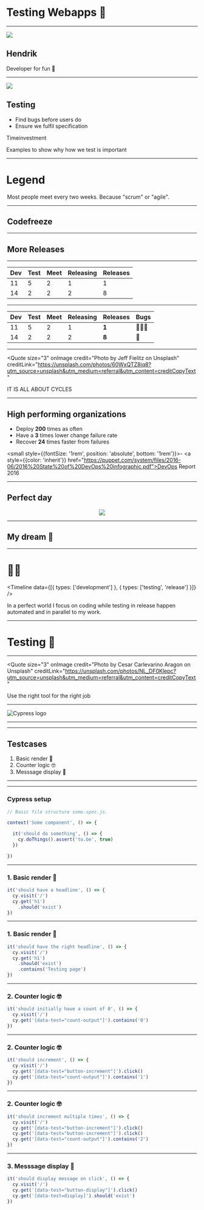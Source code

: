 



<Head>
  <title>Testing</title>
</Head>

<!-- Presentation start -->

# Testing Webapps 🧐

---


![](images/portrait.jpg)

## Hendrik

Developer for fun 🎉

---


![](images/testing-detective.png)

## Testing

- Find bugs before users do
- Ensure we fulfil specification

Timeinvestment

<Notes>
  Examples to show why how we test is important
</Notes>

---

# Legend

<Legend
  items={[{
    src: '/images/meetings-calendar.png',
    title: 'Meetings'
  }, {
    src: '/images/working-2-construction.png',
    title: 'Work on product' 
  }, {
    src: '/images/testing-detective.png',
    title: 'Manual testing' 
  }, {
    src: '/images/releasing-rocket.png',
    title: 'Releasing software' 
  }]}
/>

<Notes>
  Most people meet every two weeks.
  Because "scrum" or "agile".
</Notes>

---

## Codefreeze


<Wrapper>
  <Timeline
    data={longTestingData}
  />
</Wrapper>

---

## More Releases


<Wrapper>
  <Timeline
    data={splitTestingData}
  />
</Wrapper>

--- 

| Dev | Test | Meet | Releasing | Releases |
| --- | --- | --- | --- | --- |
| 11 | 5 | 2 | 1 | 1 |
| 14 | 2 | 2 | 2 | 8 |

---

| Dev | Test | Meet | Releasing | Releases | Bugs |
| --- | --- | --- | --- | --- | --- |
| 11 | 5 | 2 | 1 | **1** | 🐛🐛🐛 | 
| 14 | 2 | 2 | 2 | **8** | 🐛 | 

---

<BackgroundImage src="images/cycle.jpg" />

<Quote
  size="3"
  onImage
  credit="Photo by Jeff Fielitz on Unsplash"
  creditLink="https://unsplash.com/photos/60WxQTZ8iq8?utm_source=unsplash&utm_medium=referral&utm_content=creditCopyText"
>
  IT IS ALL ABOUT CYCLES
</Quote>

---

## High performing organizations

- Deploy **200** times as often
- Have a **3** times lower change failure rate
- Recover **24** times faster from failures

<small style={{fontSize: '1rem', position: 'absolute', bottom: '1rem'}}>- <a style={{color: 'inherit'}} href="https://puppet.com/system/files/2016-06/2016%20State%20of%20DevOps%20infographic.pdf">DevOps Report 2016</a></small>

---


## Perfect day

<Center>

![](images/perfect-day.png)

</Center>

---

## My dream 🤩


<Wrapper>
  <Timeline
    data={perfectTestingData}
  />
</Wrapper>

---

<h1
  style={{
    display: 'flex',
    justifyContent: 'space-around'
  }}><span>🤩</span><span>🤖</span></h1>

<Timeline
  data={[{
    types: ['development']
  }, {
    types: ['testing', 'release']
  }]}
/>

<Notes>
  In a perfect world I focus on coding
  while testing in release happen automated
  and in parallel to my work.
</Notes>

---

# Testing 🔧

---

<BackgroundImage src="images/tools.jpg" />

<Quote
  size="3"
  onImage
  credit="Photo by Cesar Carlevarino Aragon on Unsplash"
  creditLink="https://unsplash.com/photos/NL_DF0Klepc?utm_source=unsplash&utm_medium=referral&utm_content=creditCopyText"
>
  Use the right tool for the right job
</Quote>

---

![Cypress logo](images/cypress-logo.png)

---

<Counter/>

---

## Testcases

1. Basic render 🤪
2. Counter logic 🤓
3. Messsage display 📜

---

<LargeImage
  src="images/cypress-example.png"
/>


---

### Cypress setup

```javascript
// Basic file structure some.spec.js.

context('Some component', () => {

  it('should do something', () => {
    cy.doThings().assert('to.be', true)
  })

})
```

---

### 1. Basic render 🤪

```javascript
it('should have a headline', () => {
  cy.visit('/')
  cy.get('h1')
    .should('exist')
})
```

---

### 1. Basic render 🤪

```javascript
it('should have the right headline', () => {
  cy.visit('/')
  cy.get('h1')
    .should('exist')
    .contains('Testing page')
})
```

---

### 2. Counter logic 🤓

```javascript
it('should initially have a count of 0', () => {
  cy.visit('/')
  cy.get('[data-test="count-output"]').contains('0')
})
```

---

### 2. Counter logic 🤓

```javascript
it('should increment', () => {
  cy.visit('/')
  cy.get('[data-test="button-increment"]').click()
  cy.get('[data-test="count-output"]').contains('1')
})
```

---

### 2. Counter logic 🤓

```javascript
it('should increment multiple times', () => {
  cy.visit('/')
  cy.get('[data-test="button-increment"]').click()
  cy.get('[data-test="button-increment"]').click()
  cy.get('[data-test="count-output"]').contains('2')
})
```

---

### 3. Messsage display 📜

```javascript
it('should display message on click', () => {
  cy.visit('/')
  cy.get('[data-test="button-display"]').click()
  cy.get('[data-test=display]').should('exist')
})
```
